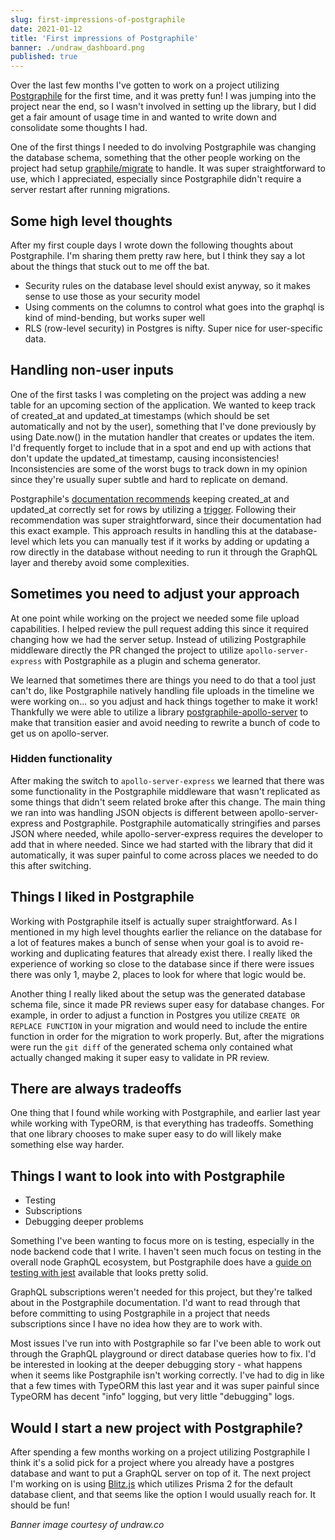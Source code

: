 ```yaml
---
slug: first-impressions-of-postgraphile
date: 2021-01-12
title: 'First impressions of Postgraphile'
banner: ./undraw_dashboard.png
published: true
---
```


Over the last few months I've gotten to work on a project utilizing
[Postgraphile](https://www.graphile.org/postgraphile/) for the first time, and
it was pretty fun! I was jumping into the project near the end, so I wasn't
involved in setting up the library, but I did get a fair amount of usage time in
and wanted to write down and consolidate some thoughts I had.

One of the first things I needed to do involving Postgraphile was changing the
database schema, something that the other people working on the project had
setup [graphile/migrate](https://github.com/graphile/migrate) to handle. It was
super straightforward to use, which I appreciated, especially since Postgraphile
didn't require a server restart after running migrations.

## Some high level thoughts

After my first couple days I wrote down the following thoughts about
Postgraphile. I'm sharing them pretty raw here, but I think they say a lot about
the things that stuck out to me off the bat.

- Security rules on the database level should exist anyway, so it makes sense to
  use those as your security model
- Using comments on the columns to control what goes into the graphql is kind of
  mind-bending, but works super well
- RLS (row-level security) in Postgres is nifty. Super nice for user-specific
  data.

## Handling non-user inputs

One of the first tasks I was completing on the project was adding a new table
for an upcoming section of the application. We wanted to keep track of
created_at and updated_at timestamps (which should be set automatically and not
by the user), something that I've done previously by using Date.now() in the
mutation handler that creates or updates the item. I'd frequently forget to
include that in a spot and end up with actions that don't update the updated_at
timestamp, causing inconsistencies! Inconsistencies are some of the worst bugs
to track down in my opinion since they're usually super subtle and hard to
replicate on demand.

Postgraphile's
[documentation recommends](https://www.graphile.org/postgraphile/postgresql-schema-design/#triggers)
keeping created_at and updated_at correctly set for rows by utilizing a
[trigger](https://www.postgresql.org/docs/current/sql-createtrigger.html).
Following their recommendation was super straightforward, since their
documentation had this exact example. This approach results in handling this at
the database-level which lets you can manually test if it works by adding or
updating a row directly in the database without needing to run it through the
GraphQL layer and thereby avoid some complexities.

## Sometimes you need to adjust your approach

At one point while working on the project we needed some file upload
capabilities. I helped review the pull request adding this since it required
changing how we had the server setup. Instead of utilizing Postgraphile
middleware directly the PR changed the project to utilize
`apollo-server-express` with Postgraphile as a plugin and schema generator.

We learned that sometimes there are things you need to do that a tool just can't
do, like Postgraphile natively handling file uploads in the timeline we were
working on... so you adjust and hack things together to make it work! Thankfully
we were able to utilize a library
[postgraphile-apollo-server](https://github.com/graphile/postgraphile-apollo-server)
to make that transition easier and avoid needing to rewrite a bunch of code to
get us on apollo-server.

### Hidden functionality

After making the switch to `apollo-server-express` we learned that there was
some functionality in the Postgraphile middleware that wasn't replicated as some
things that didn't seem related broke after this change. The main thing we ran
into was handling JSON objects is different between apollo-server-express and
Postgraphile. Postgraphile automatically stringifies and parses JSON where
needed, while apollo-server-express requires the developer to add that in where
needed. Since we had started with the library that did it automatically, it was
super painful to come across places we needed to do this after switching.

## Things I liked in Postgraphile

Working with Postgraphile itself is actually super straightforward. As I
mentioned in my high level thoughts earlier the reliance on the database for a
lot of features makes a bunch of sense when your goal is to avoid re-working and
duplicating features that already exist there. I really liked the experience of
working so close to the database since if there were issues there was only 1,
maybe 2, places to look for where that logic would be.

Another thing I really liked about the setup was the generated database schema
file, since it made PR reviews super easy for database changes. For example, in
order to adjust a function in Postgres you utilize `CREATE OR REPLACE FUNCTION`
in your migration and would need to include the entire function in order for the
migration to work properly. But, after the migrations were run the `git diff` of
the generated schema only contained what actually changed making it super easy
to validate in PR review.

## There are always tradeoffs

One thing that I found while working with Postgraphile, and earlier last year
while working with TypeORM, is that everything has tradeoffs. Something that one
library chooses to make super easy to do will likely make something else way
harder.

## Things I want to look into with Postgraphile

- Testing
- Subscriptions
- Debugging deeper problems

Something I've been wanting to focus more on is testing, especially in the node
backend code that I write. I haven't seen much focus on testing in the overall
node GraphQL ecosystem, but Postgraphile does have a
[guide on testing with jest](https://www.graphile.org/postgraphile/testing-jest/)
available that looks pretty solid.

GraphQL subscriptions weren't needed for this project, but they're talked about
in the Postgraphile documentation. I'd want to read through that before
committing to using Postgraphile in a project that needs subscriptions since I
have no idea how they are to work with.

Most issues I've run into with Postgraphile so far I've been able to work out
through the GraphQL playground or direct database queries how to fix. I'd be
interested in looking at the deeper debugging story - what happens when it seems
like Postgraphile isn't working correctly. I've had to dig in like that a few
times with TypeORM this last year and it was super painful since TypeORM has
decent "info" logging, but very little "debugging" logs.

## Would I start a new project with Postgraphile?

After spending a few months working on a project utilizing Postgraphile I think
it's a solid pick for a project where you already have a postgres database and
want to put a GraphQL server on top of it. The next project I'm working on is
using [Blitz.js](https://blitzjs.com/) which utilizes Prisma 2 for the default
database client, and that seems like the option I would usually reach for. It
should be fun!

_Banner image courtesy of undraw.co_
